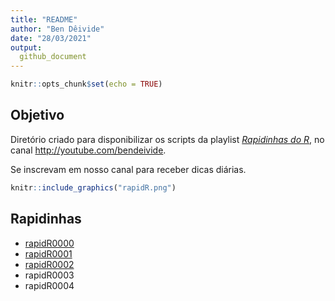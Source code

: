 ```yaml
---
title: "README"
author: "Ben Dêivide"
date: "28/03/2021"
output: 
  github_document
---
```


```r
knitr::opts_chunk$set(echo = TRUE)
```

## Objetivo

Diretório criado para disponibilizar os scripts da playlist [*Rapidinhas do R*](https://youtube.com/playlist?list=PL-20Z1XFWKR1YPXb12UMmXRsAKelZhzca), no canal <http://youtube.com/bendeivide>. 

Se inscrevam em nosso canal para receber dicas diárias.

```r
knitr::include_graphics("rapidR.png")
```



## Rapidinhas

- [rapidR0000](https://youtu.be/7ThNBHuM_hU)
- [rapidR0001](https://youtu.be/BYzeP0zroGg)
- [rapidR0002](https://youtu.be/kQqKcDl0wUM)
- rapidR0003
- rapidR0004
